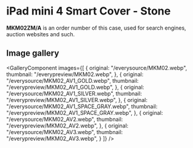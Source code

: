 
# iPad mini 4 Smart Cover - Stone

<Callout type='info' emoji='👉🏻'>**MKM02ZM/A** is an order number of this case, used for search engines, auction websites and such.</Callout>

## Image gallery

<GalleryComponent
    images={[
      {
        original: "/everysource/MKM02.webp",
        thumbnail: "/everypreview/MKM02.webp",
      },
      {
        original: "/everysource/MKM02_AV1_GOLD.webp",
        thumbnail: "/everypreview/MKM02_AV1_GOLD.webp",
      },
      {
        original: "/everysource/MKM02_AV1_SILVER.webp",
        thumbnail: "/everypreview/MKM02_AV1_SILVER.webp",
      },
      {
        original: "/everysource/MKM02_AV1_SPACE_GRAY.webp",
        thumbnail: "/everypreview/MKM02_AV1_SPACE_GRAY.webp",
      },
      {
        original: "/everysource/MKM02_AV2.webp",
        thumbnail: "/everypreview/MKM02_AV2.webp",
      },
      {
        original: "/everysource/MKM02_AV3.webp",
        thumbnail: "/everypreview/MKM02_AV3.webp",
      }
    ]}
  />
